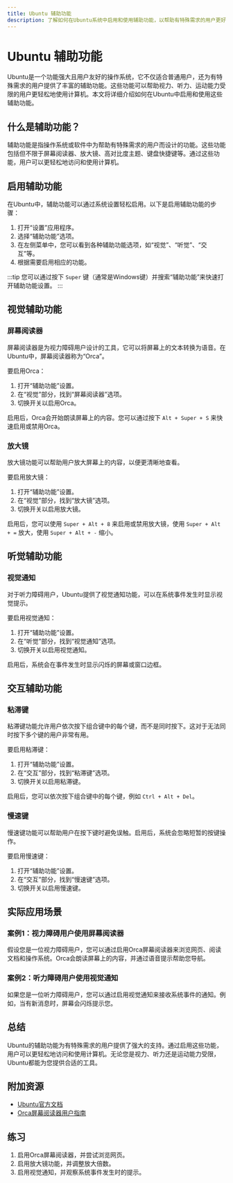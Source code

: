 ```yaml
---
title: Ubuntu 辅助功能
description: 了解如何在Ubuntu系统中启用和使用辅助功能，以帮助有特殊需求的用户更好地使用计算机。
---
```


# Ubuntu 辅助功能

Ubuntu是一个功能强大且用户友好的操作系统，它不仅适合普通用户，还为有特殊需求的用户提供了丰富的辅助功能。这些功能可以帮助视力、听力、运动能力受限的用户更轻松地使用计算机。本文将详细介绍如何在Ubuntu中启用和使用这些辅助功能。

## 什么是辅助功能？

辅助功能是指操作系统或软件中为帮助有特殊需求的用户而设计的功能。这些功能包括但不限于屏幕阅读器、放大镜、高对比度主题、键盘快捷键等。通过这些功能，用户可以更轻松地访问和使用计算机。

## 启用辅助功能

在Ubuntu中，辅助功能可以通过系统设置轻松启用。以下是启用辅助功能的步骤：

1. 打开“设置”应用程序。
2. 选择“辅助功能”选项。
3. 在左侧菜单中，您可以看到各种辅助功能选项，如“视觉”、“听觉”、“交互”等。
4. 根据需要启用相应的功能。

:::tip
您可以通过按下 `Super` 键（通常是Windows键）并搜索“辅助功能”来快速打开辅助功能设置。
:::

## 视觉辅助功能

### 屏幕阅读器

屏幕阅读器是为视力障碍用户设计的工具，它可以将屏幕上的文本转换为语音。在Ubuntu中，屏幕阅读器称为“Orca”。

要启用Orca：

1. 打开“辅助功能”设置。
2. 在“视觉”部分，找到“屏幕阅读器”选项。
3. 切换开关以启用Orca。

启用后，Orca会开始朗读屏幕上的内容。您可以通过按下 `Alt + Super + S` 来快速启用或禁用Orca。

### 放大镜

放大镜功能可以帮助用户放大屏幕上的内容，以便更清晰地查看。

要启用放大镜：

1. 打开“辅助功能”设置。
2. 在“视觉”部分，找到“放大镜”选项。
3. 切换开关以启用放大镜。

启用后，您可以使用 `Super + Alt + 8` 来启用或禁用放大镜，使用 `Super + Alt + =` 放大，使用 `Super + Alt + -` 缩小。

## 听觉辅助功能

### 视觉通知

对于听力障碍用户，Ubuntu提供了视觉通知功能，可以在系统事件发生时显示视觉提示。

要启用视觉通知：

1. 打开“辅助功能”设置。
2. 在“听觉”部分，找到“视觉通知”选项。
3. 切换开关以启用视觉通知。

启用后，系统会在事件发生时显示闪烁的屏幕或窗口边框。

## 交互辅助功能

### 粘滞键

粘滞键功能允许用户依次按下组合键中的每个键，而不是同时按下。这对于无法同时按下多个键的用户非常有用。

要启用粘滞键：

1. 打开“辅助功能”设置。
2. 在“交互”部分，找到“粘滞键”选项。
3. 切换开关以启用粘滞键。

启用后，您可以依次按下组合键中的每个键，例如 `Ctrl + Alt + Del`。

### 慢速键

慢速键功能可以帮助用户在按下键时避免误触。启用后，系统会忽略短暂的按键操作。

要启用慢速键：

1. 打开“辅助功能”设置。
2. 在“交互”部分，找到“慢速键”选项。
3. 切换开关以启用慢速键。

## 实际应用场景

### 案例1：视力障碍用户使用屏幕阅读器

假设您是一位视力障碍用户，您可以通过启用Orca屏幕阅读器来浏览网页、阅读文档和操作系统。Orca会朗读屏幕上的内容，并通过语音提示帮助您导航。

### 案例2：听力障碍用户使用视觉通知

如果您是一位听力障碍用户，您可以通过启用视觉通知来接收系统事件的通知。例如，当有新消息时，屏幕会闪烁提示您。

## 总结

Ubuntu的辅助功能为有特殊需求的用户提供了强大的支持。通过启用这些功能，用户可以更轻松地访问和使用计算机。无论您是视力、听力还是运动能力受限，Ubuntu都能为您提供合适的工具。

## 附加资源

- [Ubuntu官方文档](https://help.ubuntu.com)
- [Orca屏幕阅读器用户指南](https://help.gnome.org/users/orca/stable/)

## 练习

1. 启用Orca屏幕阅读器，并尝试浏览网页。
2. 启用放大镜功能，并调整放大倍数。
3. 启用视觉通知，并观察系统事件发生时的提示。
